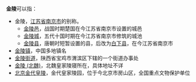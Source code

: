 '''金陵'''可以指：
*金陵，[[江苏省|江苏省]][[南京市|南京市]]的别称。
**[[金陵邑|金陵邑]]，战国时期楚国在今江苏省南京市设置的城邑
**[[金陵城|金陵城]]，五代十国时期在今江苏省南京市修筑的城池
**[[金陵县|金陵县]]，唐朝时短暂设置的县，后改为[[白下县|白下县]]，在今江苏省南京市
*[[金陵镇|金陵镇]]，中国多地镇名
*[[金陵街道|金陵街道]]，陕西省宝鸡市渭滨区下辖的一个街道办事处
*[[金陵_(北魏)|金陵 (北魏)]]，北魏皇家陵寝所在，具体地址不详
* [[北京金代皇陵|北京金代皇陵]]，金代皇家陵园，位于今北京市房山区，全国重点文物保护单位

{{Disambig|J|Cat=二字中国地名消歧义}}